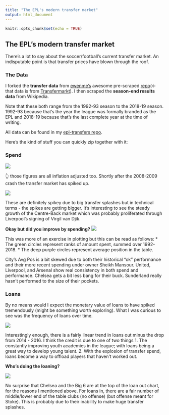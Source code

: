 ```yaml
---
title: "The EPL's modern transfer market"
output: html_document
---
```


```r
knitr::opts_chunk$set(echo = TRUE)
```

## The EPL's modern transfer market

There's a lot to say about the soccer/football's current transfer market. An indisputable point is that transfer prices have blown through the roof.

### The Data
I forked the **transfer data** from [ewenme's](https://github.com/ewenme) awesome pre-scraped [repo](https://github.com/ewenme/transfers)(<- that data is from [Transfermarkt](https://www.transfermarkt.co.uk/)). I then scraped the **season-end results data** from Wikipedia. 

Note that these both range from the 1992-93 season to the 2018-19 season. 1992-93 because that's the year the league was formally branded as the EPL and 2018-19 because that's the last complete year at the time of writing.

All data can be found in my [epl-transfers repo](https://github.com/delafields/data-projects/tree/master/epl-transfers).

Here's the kind of stuff you can quickly zip together with it:

### Spend
![](C:/Users/jfields/Desktop/Code/data-projects/epl-transfers/plots/total_spend_YoY.jpeg)

👆 those figures are all inflation adjusted too. Shortly after the 2008-2009 crash the transfer market has spiked up.

![](C:/Users/jfields/Desktop/Code/data-projects/epl-transfers/plots/position_spend_YoY.jpeg)

These are definitely spikey due to big transfer splashes but in technical terms - the spikes are getting bigger. It's interesting to see the steady growth of the Centre-Back market which was probably proliferated through Liverpool's signing of Virgil van Djik.

**Okay but did you improve by spending?**
![](C:/Users/jfields/Desktop/Code/data-projects/epl-transfers/plots/spend_vs_rank.jpeg)

This was more of an exercise in plotting but this can be read as follows:
* The green circles represent ranks of amount spent, summed over 1992-2018.
* The deep purple circles represent average position in the table.

City's Avg Pos is a bit skewed due to both their historical "ok" performance and their more recent spending under owner Sheikh Mansour. United, Liverpool, and Arsenal show real consistency in both spend and performance. Chelsea gets a bit less bang for their buck. Sunderland really hasn't performed to the size of their pockets.


### Loans

By no means would I expect the monetary value of loans to have spiked tremendously (might be something worth exploring). What I was curious to see was the frequency of loans over time.

![](C:/Users/jfields/Desktop/Code/data-projects/epl-transfers/plots/loans_YoY.jpeg)

Interestingly enough, there is a fairly linear trend in loans out minus the drop from 2014 - 2016. I think the credit is due to one of two things 
1. The constantly improving youth academies in the league; with loans being a great way to develop young talent. 
2. With the explosion of transfer spend, loans become a way to offload players that haven't worked out.

**Who's doing the loaning?**


![](C:/Users/jfields/Desktop/Code/data-projects/epl-transfers/plots/loans_by_movementNteam.jpeg)

No surprise that Chelsea and the Big 6 are at the top of the loan out chart, for the reasons I mentioned above. For loans in, there are a fair number of middle/lower end of the table clubs (no offense) (but offense meant for Stoke). This is probably due to their inability to make huge transfer splashes. 